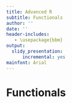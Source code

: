 ```yaml
---
title: Advanced R
subtitle: Functionals
author: ''
date: ''
header-includes:
   - \usepackage{bbm}
output:
  slidy_presentation:
      incremental: yes
mainfont: Arial
---
```


# Functionals

